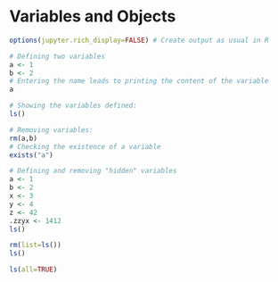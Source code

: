 # Variables and Objects

```r
options(jupyter.rich_display=FALSE) # Create output as usual in R
```

```r
# Defining two variables
a <- 1
b <- 2
# Entering the name leads to printing the content of the variable
a
```

```r
# Showing the variables defined:
ls()
```

```r
# Removing variables:
rm(a,b)
# Checking the existence of a variable
exists("a")
```

```r
# Defining and removing "hidden" variables
a <- 1
b <- 2
x <- 3
y <- 4
z <- 42
.zzyx <- 1412
ls()
```

```r
rm(list=ls())
ls()
```

```r
ls(all=TRUE)
```
